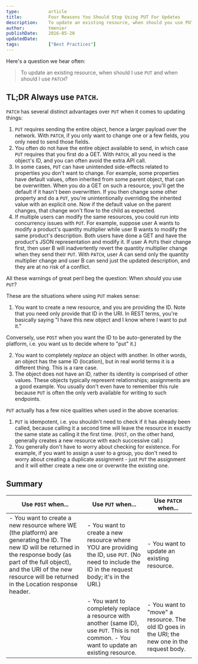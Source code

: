 ```yaml
---
type:           article
title:          Four Reasons You Should Stop Using PUT For Updates
description:    To update an existing resource, when should you use PUT and when should you use PATCH? Here are 4 reasons why you should stop using PUT for updates.
author:         tmenier
publishDate:    2016-05-20
updatedDate:
tags:           ["Best Practices"]
---
```


Here's a question we hear often:

> To update an existing resource, when should I use `PUT` and when should I use `PATCH`?

## TL;DR Always use `PATCH`.

`PATCH` has several distinct advantages over `PUT` when it comes to updating things:

1. `PUT` requires sending the entire object, hence a larger payload over the network. With `PATCH`, if you only want to change one or a few fields, you only need to send those fields.
2. You often do not have the entire object available to send, in which case `PUT` requires that you first do a GET. With `PATCH`, all you need is the object's ID, and you can often avoid the extra API call.
3. In some cases, `PUT` can have unintended side-effects related to properties you don't want to change. For example, some properties have default values, often inherited from some parent object, that can be overwritten. When you do a GET on such a resource, you'll get the default if it hasn't been overwritten. If you then change some other property and do a `PUT`, you're unintentionally overriding the inherited value with an explicit one. Now if the default value on the parent changes, that change won't flow to the child as expected.
4. If multiple users can modify the same resources, you could run into concurrency issues with `PUT`. For example, suppose user A wants to modify a product's quantity multiplier while user B wants to modify the same product's description. Both users have done a GET and have the product's JSON representation and modify it. If user A `PUT`s their change first, then user B will inadvertently revert the quantity multiplier change when they send their `PUT`. With `PATCH`, user A can send only the quantity multiplier change and user B can send just the updated description, and they are at no risk of a conflict.

All these warnings of great peril beg the question: When _should_ you use `PUT`?

These are the situations where using `PUT` makes sense:

1. You want to create a new resource, and you are providing the ID. Note that you need only provide that ID in the URI. In REST terms, you're basically saying "I have this new object and I know where I want to put it."

Conversely, use `POST` when you want the ID to be auto-generated by the platform, i.e. you want us to decide where to "put" it.)

2. You want to completely _replace_ an object with another. In other words, an object has the same ID (location), but in real world terms it is a different thing. This is a rare case.
3. The object does not have an ID, rather its identity is comprised of other values. These objects typically represent relationships; assignments are a good example. You usually don't even have to remember this rule because `PUT` is often the only verb available for writing to such endpoints.

`PUT` actually has a few nice qualities when used in the above scenarios:

1. `PUT` is idempotent, i.e. you shouldn't need to check if it has already been called, because calling it a second time will leave the resource in exactly the same state as calling it the first time. (`POST`, on the other hand, generally creates a new resource with each successive call.)
2. You generally don't have to worry about checking for existence. For example, if you want to assign a user to a group, you don't need to worry about creating a duplicate assignment - just `PUT` the assignment and it will either create a new one or overwrite the existing one.

## Summary

| Use `POST` when...                                                                                                                                                                                                                                  | Use `PUT` when...                                                                                                                                | Use `PATCH` when...                                                                           |
| --------------------------------------------------------------------------------------------------------------------------------------------------------------------------------------------------------------------------------------------------- | ------------------------------------------------------------------------------------------------------------------------------------------------ | --------------------------------------------------------------------------------------------- |
| - You want to create a new resource where WE (the platform) are generating the ID. The new ID will be returned in the response body (as part of the full object), and the URI of the new resource will be returned in the Location response header. | - You want to create a new resource where YOU are providing the ID, use `PUT`. (No need to include the ID in the request body; it's in the URI.) | - You want to update an existing resource.                                                    |
|                                                                                                                                                                                                                                                     | - You want to completely replace a resource with another (same ID), use `PUT`. This is not common. - You want to update an existing resource.    | - You want to "move" a resource. The old ID goes in the URI; the new one in the request body. |
